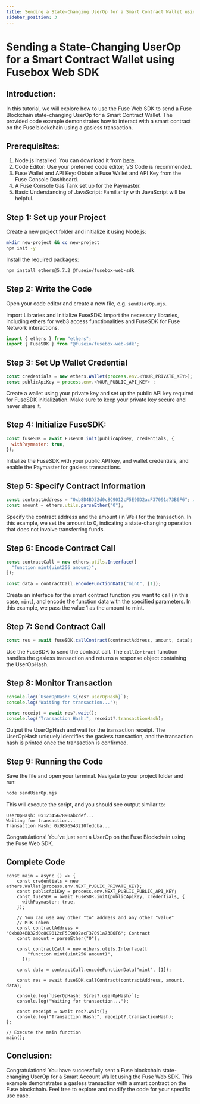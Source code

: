 ```yaml
---
title: Sending a State-Changing UserOp for a Smart Contract Wallet using Fuse Web SDK
sidebar_position: 3
---
```


# Sending a State-Changing UserOp for a Smart Contract Wallet using Fusebox Web SDK

## Introduction:

In this tutorial, we will explore how to use the Fuse Web SDK to send a Fuse Blockchain state-changing UserOp for a Smart Contract Wallet. The provided code example demonstrates how to interact with a smart contract on the Fuse blockchain using a gasless transaction.

## Prerequisites:

1. Node.js Installed: You can download it from [here](https://nodejs.org/).
2. Code Editor: Use your preferred code editor; VS Code is recommended.
3. Fuse Wallet and API Key: Obtain a Fuse Wallet and API Key from the Fuse Console Dashboard.
4. A Fuse Console Gas Tank set up for the Paymaster.
5. Basic Understanding of JavaScript: Familiarity with JavaScript will be helpful.

## Step 1: Set up your Project

Create a new project folder and initialize it using Node.js:

```bash
mkdir new-project && cc new-project
npm init -y
```

Install the required packages:

```bash
npm install ethers@5.7.2 @fuseio/fusebox-web-sdk
```

## Step 2: Write the Code

Open your code editor and create a new file, e.g. `sendUserOp.mjs`.

Import Libraries and Initialize FuseSDK: Import the necessary libraries, including ethers for web3 access functionalities and FuseSDK for Fuse Network interactions.

```javascript
import { ethers } from "ethers";
import { FuseSDK } from "@fuseio/fusebox-web-sdk";
```

## Step 3: Set Up Wallet Credential

```javascript
const credentials = new ethers.Wallet(process.env.<YOUR_PRIVATE_KEY>);
const publicApiKey = process.env.<YOUR_PUBLIC_API_KEY> ;
```

Create a wallet using your private key and set up the public API key required for FuseSDK initialization. Make sure to keep your private key secure and never share it.

## Step 4: Initialize FuseSDK:

```javascript
const fuseSDK = await FuseSDK.init(publicApiKey, credentials, {
  withPaymaster: true,
});
```

Initialize the FuseSDK with your public API key, and wallet credentials, and enable the Paymaster for gasless transactions.

## Step 5: Specify Contract Information

```javascript
const contractAddress = "0xb8D4BD32d0c8C9012cF5E90D2acF37091a73B6F6"; // MTK Token Contract
const amount = ethers.utils.parseEther("0");
```

Specify the contract address and the amount (in Wei) for the transaction. In this example, we set the amount to 0, indicating a state-changing operation that does not involve transferring funds.

## Step 6: Encode Contract Call

```javascript
const contractCall = new ethers.utils.Interface([
  "function mint(uint256 amount)",
]);

const data = contractCall.encodeFunctionData("mint", [1]);
```

Create an interface for the smart contract function you want to call (in this case, `mint`), and encode the function data with the specified parameters. In this example, we pass the value 1 as the amount to mint.

## Step 7: Send Contract Call

```javascript
const res = await fuseSDK.callContract(contractAddress, amount, data);
```

Use the FuseSDK to send the contract call. The `callContract` function handles the gasless transaction and returns a response object containing the UserOpHash.

## Step 8: Monitor Transaction

```javascript
console.log(`UserOpHash: ${res?.userOpHash}`);
console.log("Waiting for transaction...");

const receipt = await res?.wait();
console.log("Transaction Hash:", receipt?.transactionHash);
```

Output the UserOpHash and wait for the transaction receipt. The UserOpHash uniquely identifies the gasless transaction, and the transaction hash is printed once the transaction is confirmed.

## Step 9: Running the Code

Save the file and open your terminal. Navigate to your project folder and run:

```bash
node sendUserOp.mjs
```

This will execute the script, and you should see output similar to:

```
UserOpHash: 0x1234567890abcdef...
Waiting for transaction...
Transaction Hash: 0x9876543210fedcba...
```

Congratulations! You've just sent a UserOp on the Fuse Blockchain using the Fuse Web SDK.

## Complete Code

```
const main = async () => {
    const credentials = new ethers.Wallet(process.env.NEXT_PUBLIC_PRIVATE_KEY);
    const publicApiKey = process.env.NEXT_PUBLIC_PUBLIC_API_KEY;
    const fuseSDK = await FuseSDK.init(publicApiKey, credentials, {
      withPaymaster: true,
    });

    // You can use any other "to" address and any other "value"
    // MTK Token
    const contractAddress = "0xb8D4BD32d0c8C9012cF5E90D2acF37091a73B6F6"; Contract
    const amount = parseEther("0");

    const contractCall = new ethers.utils.Interface([
        "function mint(uint256 amount)",
      ]);

    const data = contractCall.encodeFunctionData("mint", [1]);

    const res = await fuseSDK.callContract(contractAddress, amount, data);

    console.log(`UserOpHash: ${res?.userOpHash}`);
    console.log("Waiting for transaction...");

    const receipt = await res?.wait();
    console.log("Transaction Hash:", receipt?.transactionHash);
};

// Execute the main function
main();
```

## Conclusion:

Congratulations! You have successfully sent a Fuse blockchain state-changing UserOp for a Smart Account Wallet using the Fuse Web SDK. This example demonstrates a gasless transaction with a smart contract on the Fuse blockchain. Feel free to explore and modify the code for your specific use case.
